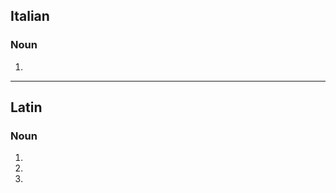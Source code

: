 ==Italian==

===Noun===
{{head|it|noun plural form|g=m}}

# {{plural of|clipeo|lang=it}}

----

==Latin==

===Noun===
{{la-noun-form|clipeī}}

# {{inflection of|clipeus||nom|p|lang=la}}
# {{inflection of|clipeus||gen|s|lang=la}}
# {{inflection of|clipeus||voc|p|lang=la}}